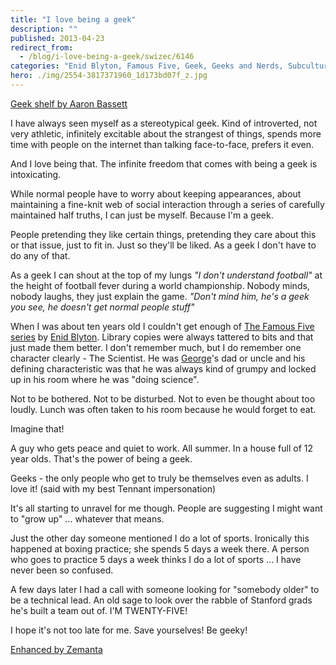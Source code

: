 ```yaml
---
title: "I love being a geek"
description: ""
published: 2013-04-23
redirect_from:
  - /blog/i-love-being-a-geek/swizec/6146
categories: "Enid Blyton, Famous Five, Geek, Geeks and Nerds, Subcultures, Uncategorized"
hero: ./img/2554-3817371960_1d173bd07f_z.jpg
---
```


[Geek shelf by Aaron Bassett](http://www.flickr.com/photos/aaronbassett/3817371960/)

I have always seen myself as a stereotypical geek. Kind of introverted, not very athletic, infinitely excitable about the strangest of things, spends more time with people on the internet than talking face-to-face, prefers it even.

And I love being that. The infinite freedom that comes with being a geek is intoxicating.

While normal people have to worry about keeping appearances, about maintaining a fine-knit web of social interaction through a series of carefully maintained half truths, I can just be myself. Because I'm a geek.

People pretending they like certain things, pretending they care about this or that issue, just to fit in. Just so they'll be liked. As a geek I don't have to do any of that.

As a geek I can shout at the top of my lungs _"I don't understand football"_ at the height of football fever during a world championship. Nobody minds, nobody laughs, they just explain the game. _"Don't mind him, he's a geek you see, he doesn't get normal people stuff"_

When I was about ten years old I couldn't get enough of [The Famous Five series](http://www.amazon.com/Five-Treasure-Island-Famous/dp/0340796146%3FSubscriptionId%3D0G81C5DAZ03ZR9WH9X82%26tag%3Dageewitahat-20%26linkCode%3Dxm2%26camp%3D2025%26creative%3D165953%26creativeASIN%3D0340796146) by [Enid Blyton](http://www.enidblytonsociety.co.uk). Library copies were always tattered to bits and that just made them better. I don't remember much, but I do remember one character clearly - The Scientist. He was [George](http://en.wikipedia.org/wiki/George_Kirrin)'s dad or uncle and his defining characteristic was that he was always kind of grumpy and locked up in his room where he was "doing science".

Not to be bothered. Not to be disturbed. Not to even be thought about too loudly. Lunch was often taken to his room because he would forget to eat.

Imagine that!

A guy who gets peace and quiet to work. All summer. In a house full of 12 year olds. That's the power of being a geek.

Geeks - the only people who get to truly be themselves even as adults. I love it! (said with my best Tennant impersonation)

It's all starting to unravel for me though. People are suggesting I might want to "grow up" ... whatever that means.

Just the other day someone mentioned I do a lot of sports. Ironically this happened at boxing practice; she spends 5 days a week there. A person who goes to practice 5 days a week thinks I do a lot of sports ... I have never been so confused.

A few days later I had a call with someone looking for "somebody older" to be a technical lead. An old sage to look over the rabble of Stanford grads he's built a team out of. I'M TWENTY-FIVE!

I hope it's not too late for me. Save yourselves! Be geeky!

[Enhanced by Zemanta](http://www.zemanta.com/?px)